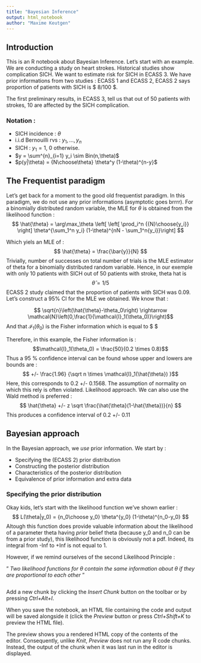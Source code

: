 ```yaml
---
title: "Bayesian Inference"
output: html_notebook
author: "Maxime Keutgen"
---
```

## Introduction

This is an R notebook about Bayesian Inference. Let's start with an example. We are conducting a study on heart strokes. Historical studies show complication SICH. We want to estimate risk for SICH in ECASS 3. We have prior informations from two studies : ECASS 1 and ECASS 2, ECASS 2 says proportion of patients with SICH is $ 8/100 $.

The first preliminary results, in ECASS 3, tell us that out of 50 patients with strokes, 10 are affected by the SICH complication.

### Notation : 
 
* SICH incidence : $\theta$
* i.i.d Bernouilli rvs : $y_1,...,y_n$
* SICH : $y_1 = 1$, 0 otherwise.
* $y = \sum^{n}_{i=1} y_i \sim Bin(n,\theta)$
* $p(y|\theta) = {N\choose\theta} \theta^y (1-\theta)^{n-y}$

## The Frequentist paradigm

Let's get back for a moment to the good old frequentist paradigm. In this paradigm, we do not use any prior informations (asymptotic goes brrrr). For a binomially distributed random variable, the MLE for $\theta$ is obtained from the likelihood function : 
$$ \hat{\theta} = \arg\max_\theta \left[ \left[ \prod_i^n {{N}\choose{y_i}} \right] \theta^{\sum_1^n y_i} (1-\theta)^{nN - \sum_1^n{y_i}}\right] $$

Which yiels an MLE of :
$$ \hat{\theta} = \frac{\bar{y}}{N}  $$
Trivially, number of successes on total number of trials is the MLE estimator of theta for a binomially distributed random variable. Hence, in our exemple with only 10 patients with SICH out of 50 patients with stroke, theta hat is 
$$ \hat{\theta} = 1/5 $$
ECASS 2 study claimed that the proportion of patients with SICH was 0.09. Let's construct a $95 \%$ CI for the MLE we obtained. We know that :

$$ \sqrt{n}\left(\hat{\theta}-\theta_0\right) \rightarrow \mathcal{N}\left(0,\frac{1}{\mathcal{I}_1(\theta_0)}\right)$$
And that $\mathcal{I}_1(\theta_0)$ is the Fisher information which is equal to $\frac{n}{\theta(1-\theta)} $

Therefore, in this example, the Fisher information is :
$$\mathcal{I}_1(\theta_0) = \frac{50}{0.2 \times 0.8}$$
Thus a 95 \% confidence interval can be found whose upper and lowers are bounds are :
$$ +/- \frac{1.96}  {\sqrt n \times \mathcal{I}_1(\hat{\theta}) }$$
Here, this corresponds to 0.2 +/- 0.1568. The assumption of normality on which this rely is often violated. Likelihood approach. We can also use the Wald method is preferred :
$$ \hat{\theta} +/- z \sqrt \frac{\hat{\theta}(1-\hat{\theta})}{n} $$
This produces a confidence interval of 0.2 +/- 0.11

## Bayesian approach

In the Bayesian approach, we _use_ prior information. We start by : 

* Specifying the (ECASS 2) prior distribution
* Constructing the posterior distribution
* Characteristics of the posterior distribution
* Equivalence of prior information and extra data

### Specifying the prior distribution
Okay kids, let's start with the likelihood function we've shown earlier :
$$ L(\theta|y_0) = {n_0\choose y_0} \theta^{y_0} (1-\theta)^{n_0-y_0} $$
Altough this function does provide valuable information about the likelihood of a parameter theta having  _prior_ belief theta (because y_0 and n_0 can be from a prior study), this likelihood function is obviously not a pdf. Indeed, its integral from -Inf to +Inf is not equal to 1.

However, if we remind ourselves of the second Likelihood Principle :

" _Two likelihood functions for θ contain the same information about θ if they
are proportional to each other_ "




```r

```

Add a new chunk by clicking the *Insert Chunk* button on the toolbar or by pressing *Ctrl+Alt+I*.

When you save the notebook, an HTML file containing the code and output will be saved alongside it (click the *Preview* button or press *Ctrl+Shift+K* to preview the HTML file).

The preview shows you a rendered HTML copy of the contents of the editor. Consequently, unlike *Knit*, *Preview* does not run any R code chunks. Instead, the output of the chunk when it was last run in the editor is displayed.

```r

```

